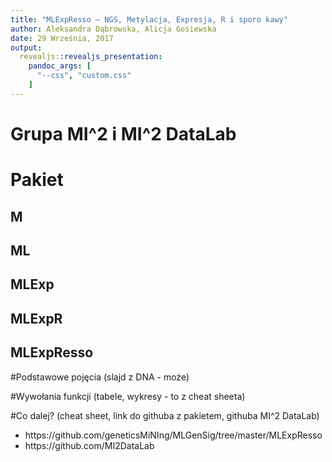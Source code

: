 ```yaml
---
title: "MLExpResso – NGS, Metylacja, Expresja, R i sporo kawy"
author: Aleksandra Dąbrowska, Alicja Gosiewska
date: 29 Września, 2017
output: 
  revealjs::revealjs_presentation:
    pandoc_args: [
      "--css", "custom.css"
    ]
---
```

  
# Grupa MI^2 i MI^2 DataLab
  
# Pakiet

## M
## ML
## MLExp
## MLExpR
## MLExpResso

#Podstawowe pojęcia
(slajd z DNA - może)

#Wywołania funkcji
(tabele, wykresy - to z cheat sheeta)

#Co dalej?
(cheat sheet, link do githuba z pakietem, githuba MI^2 DataLab)

- https://github.com/geneticsMiNIng/MLGenSig/tree/master/MLExpResso
- https://github.com/MI2DataLab